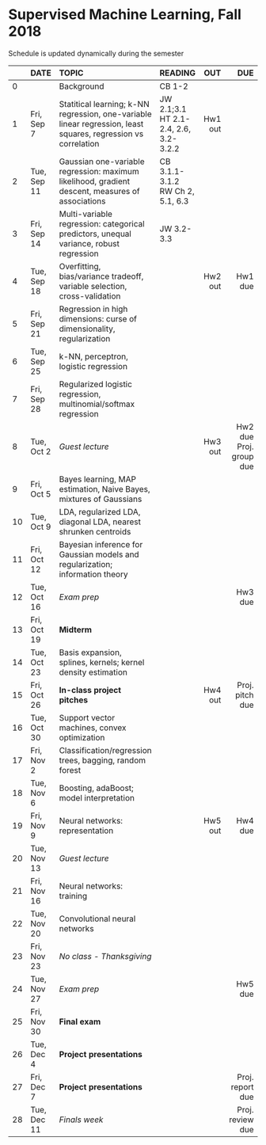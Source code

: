 <h1> Supervised Machine Learning, Fall 2018 </h1>
Schedule is updated dynamically during the semester
</br>

<font size="3">

|  | DATE      | TOPIC              |READING    |      OUT|      DUE   |
|--| --------- |:-------------------- |:---------------| -------:| ----------:|
|0 |           |Background|CB 1-2||||
|1 |Fri, Sep 7 |Statitical learning; k-NN regression, one-variable linear regression, least squares, regression vs correlation|JW 2.1;3.1</br>HT 2.1-2.4, 2.6, 3.2-3.2.2|Hw1 out||
|2 |Tue, Sep 11|Gaussian one-variable regression: maximum likelihood, gradient descent, measures of associations|CB 3.1.1-3.1.2</br>RW Ch 2, 5.1, 6.3|||
|3 |Fri, Sep 14|Multi-variable regression: categorical predictors, unequal variance, robust regression|JW 3.2-3.3|||
|4 |Tue, Sep 18|Overfitting, bias/variance tradeoff, variable selection, cross-validation||Hw2 out| Hw1 due|
|5 |Fri, Sep 21|Regression in high dimensions: curse of dimensionality, regularization||||
|6 |Tue, Sep 25|k-NN, perceptron, logistic regression||||
|7 |Fri, Sep 28|Regularized logistic regression, multinomial/softmax regression||||
|8 |Tue, Oct 2 | *Guest lecture*||Hw3 out| Hw2 due</br>Proj. group due|
|9 |Fri, Oct 5 |Bayes learning, MAP estimation, Naive Bayes, mixtures of Gaussians||||
|10|Tue, Oct 9 |LDA, regularized LDA, diagonal LDA, nearest shrunken centroids||||
|11|Fri, Oct 12|Bayesian inference for Gaussian models and regularization; information theory||||
|12|Tue, Oct 16|*Exam prep*|||Hw3 due|
|13|Fri, Oct 19|**Midterm**||||
|14|Tue, Oct 23|Basis expansion, splines, kernels; kernel density estimation||||
|15|Fri, Oct 26|**In-class project pitches**||Hw4 out|Proj. pitch due|
|16|Tue, Oct 30|Support vector machines, convex optimization||||
|17|Fri, Nov 2 |Classification/regression trees, bagging, random forest||||
|18|Tue, Nov 6 |Boosting, adaBoost; model interpretation||||
|19|Fri, Nov 9 |Neural networks: representation||Hw5 out| Hw4 due|
|20|Tue, Nov 13| *Guest lecture*||||
|21|Fri, Nov 16|Neural networks: training||||
|22|Tue, Nov 20|Convolutional neural networks||||
|23|Fri, Nov 23|*No class - Thanksgiving*||||
|24|Tue, Nov 27|*Exam prep*|||Hw5 due|
|25|Fri, Nov 30|**Final exam**||||
|26|Tue, Dec 4 |**Project presentations**||||
|27|Fri, Dec 7 |**Project presentations**|||Proj. report due|
|28|Tue, Dec 11| *Finals week*|||Proj. review due|
</font>